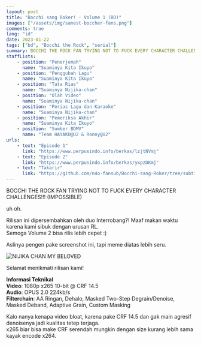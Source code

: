 ```yaml
---
layout: post
title: "Bocchi sang Roker! - Volume 1 (BD)"
images: ["/assets/img/sanest-boccher-fans.png"]
comments: true
lang: "id"
date: 2023-01-22
tags: ["bd", "Bocchi the Rock", "serial"]
summary: BOCCHI THE ROCK FAN TRYING NOT TO FUCK EVERY CHARACTER CHALLENGES!!! (IMPOSSIBLE)
staffLists:
    - position: "Penerjemah"
      name: "Suaminya Kita Ikuyo"
    - position: "Penggubah Lagu"
      name: "Suaminya Kita Ikuyo"
    - position: "Tata Rias"
      name: "Suaminya Nijika-chan"
    - position: "Olah Video"
      name: "Suaminya Nijika-chan"
    - position: "Perias Lagu dan Karaoke"
      name: "Suaminya Nijika-chan"
    - position: "Pemeriksa Akhir"
      name: "Suaminya Kita Ikuyo"
    - position: "Sumber BDMV"
      name: "Team HAYAKU@U2 & Ronny@U2"
urls:
    - text: "Episode 1"
      link: "https://www.perpusindo.info/berkas/lzjtNVmj"
    - text: "Episode 2"
      link: "https://www.perpusindo.info/berkas/yxpzDKmj"
    - text: "Takarir"
      link: "https://github.com/n4o-fansub/Bocchi-sang-Roker/tree/subtitles"
---
```


<span class="text-center font-bold">
  BOCCHI THE ROCK FAN TRYING NOT TO FUCK EVERY CHARACTER CHALLENGES!!! (IMPOSSIBLE)
</span>

uh oh.

Rilisan ini dipersembahkan oleh duo Interrobang?! Maaf makan waktu karena kami sibuk dengan urusan RL.<br />
Semoga Volume 2 bisa rilis lebih cepet :)

Aslinya pengen pake screenshot ini, tapi meme diatas lebih seru.

![NIJIKA CHAN MY BELOVED](/assets/img/bocchi02_bd_premux%20[22E928B2].jpg)

<span class="text-center font-bold">
  Selamat menikmati rilisan kami!
</span>

**Informasi Teknikal**<br/>
**Video**: 1080p x265 10-bit @ CRF 14.5<br/>
**Audio**: OPUS 2.0 224kb/s<br/>
**Filterchain**: AA Ringan, Dehalo, Masked Two-Step Degrain/Denoise, Masked Deband, Adaptive Grain, Custom Masking

Kalo nanya kenapa video bloat, karena pake CRF 14.5 dan gak main agresif denoisenya jadi kualitas tetep terjaga.<br />
x265 biar bisa make CRF serendah mungkin dengan size kurang lebih sama kayak encode x264.